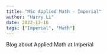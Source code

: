 ```yaml
---
title: "MSc Applied Math - Imperial"
author: "Harry Li"
date: 2022-12-16
tags: ["Imperial", "Math"]
---
```


Blog about Applied Math at Imperial